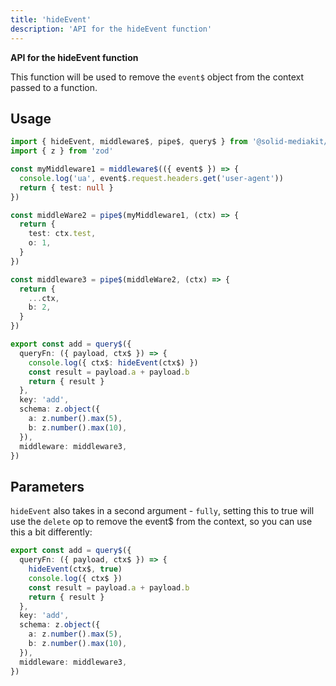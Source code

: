 ```yaml
---
title: 'hideEvent'
description: 'API for the hideEvent function'
---
```


**API for the hideEvent function**

This function will be used to remove the `event$` object from the context passed to a function.

## Usage

```ts
import { hideEvent, middleware$, pipe$, query$ } from '@solid-mediakit/prpc'
import { z } from 'zod'

const myMiddleware1 = middleware$(({ event$ }) => {
  console.log('ua', event$.request.headers.get('user-agent'))
  return { test: null }
})

const middleWare2 = pipe$(myMiddleware1, (ctx) => {
  return {
    test: ctx.test,
    o: 1,
  }
})

const middleware3 = pipe$(middleWare2, (ctx) => {
  return {
    ...ctx,
    b: 2,
  }
})

export const add = query$({
  queryFn: ({ payload, ctx$ }) => {
    console.log({ ctx$: hideEvent(ctx$) })
    const result = payload.a + payload.b
    return { result }
  },
  key: 'add',
  schema: z.object({
    a: z.number().max(5),
    b: z.number().max(10),
  }),
  middleware: middleware3,
})
```

## Parameters

`hideEvent` also takes in a second argument - `fully`, setting this to true will use the `delete` op to remove the event$ from the context, so you can use this a bit differently:

```ts
export const add = query$({
  queryFn: ({ payload, ctx$ }) => {
    hideEvent(ctx$, true)
    console.log({ ctx$ })
    const result = payload.a + payload.b
    return { result }
  },
  key: 'add',
  schema: z.object({
    a: z.number().max(5),
    b: z.number().max(10),
  }),
  middleware: middleware3,
})
```
